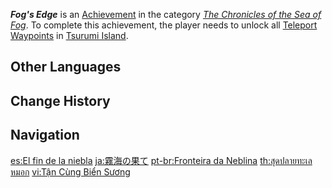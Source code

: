 {{Achievement Infobox
|id           = 80114
|order id     = 0114
|category     = The Chronicles of the Sea of Fog
|description  = Unlock all [[Teleport Waypoints]] in [[Tsurumi Island]].
|requirements = 
|primogems    = 5
|tracking     = 
|topic        = Teleport Waypoints
}}
'''''Fog's Edge''''' is an [[Achievement]] in the category ''[[The Chronicles of the Sea of Fog]]''. To complete this achievement, the player needs to unlock all [[Teleport Waypoints]] in [[Tsurumi Island]].
<!--
==Trivia==

==Video Guides==
{{EVT
|video1   = 
|caption1 = 
}}
-->
==Other Languages==
{{Other Languages
|en      = Fog's Edge
|zhs     = 雾海尽头
|zhs_rm  = Wù Hǎi Jìntóu
|zht     = 霧海盡頭
|zht_rm  = Wù Hǎi Jìntóu
|zh_tl   = End of the Sea of Fog
|ja      = 霧海の果て
|ja_rm   = Mukai no Hate
|ja_tl   = End of the Sea of Fog
|ko      = 안개 바다 끝자락
|ko_tl   = Fog Sea's Edge
|es      = El fin de la niebla
|es_tl   = The End of the Fog
|fr      = Aux limites de la brume
|fr_tl   = At Mist's Edge
|ru      = Край тумана
|ru_tl   = Fog's Edge
|th      = สุดปลายทะเลหมอก
|th_rm   = 
|th_tl   = 
|vi      = Tận Cùng Biển Sương
|vi_tl   = 
|de      = Ende des Nebelmeers
|de_tl   = End of the Sea of Fog
|id      = Tepi Kabut
|id_tl   = Fog's Edge
|pt      = Fronteira da Neblina
|pt_tl   = 
|tr      = Sisin Kalbi
|tr_tl   = The Mist's Heart
|it      = I confini della nebbia
|it_tl   = 
}}

==Change History==
{{Change History|2.2}}
<!--
==References==
{{Reflist}}
-->
==Navigation==
{{Achievement Navbox|The Chronicles of the Sea of Fog}}

[[es:El fin de la niebla]]
[[ja:霧海の果て]]
[[pt-br:Fronteira da Neblina]]
[[th:สุดปลายทะเลหมอก]]
[[vi:Tận Cùng Biển Sương]]